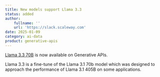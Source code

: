 ```yaml
---
title: New models support Llama 3.3
status: added
author:
    fullname: ''
    url: 'https://slack.scaleway.com'
date: 2025-01-09
category: ai-data
product: generative-apis
---
```


[Llama 3.3 70B](https://www.scaleway.com/en/docs/ai-data/generative-apis/reference-content/supported-models/#request-a-model) is now available on Generative APIs.

Llama 3.3 is a fine-tune of the Llama 3.1 70b model which was designed to approach the performance of Llama 3.1 405B on some applications.


